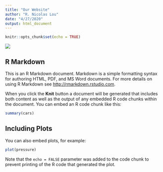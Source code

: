 ```yaml
---
title: "Our Website"
author: "R. Nicolas Lou"
date: "4/27/2020"
output: html_document
---
```


```r
knitr::opts_chunk$set(echo = TRUE)
```


![](https://api.time.com/wp-content/uploads/2019/11/fish-with-human-face-tik-tok-video.jpg)


## R Markdown

This is an R Markdown document. Markdown is a simple formatting syntax for authoring HTML, PDF, and MS Word documents. For more details on using R Markdown see <http://rmarkdown.rstudio.com>.

When you click the **Knit** button a document will be generated that includes both content as well as the output of any embedded R code chunks within the document. You can embed an R code chunk like this:

```r
summary(cars)
```

## Including Plots

You can also embed plots, for example:

```r
plot(pressure)
```

Note that the `echo = FALSE` parameter was added to the code chunk to prevent printing of the R code that generated the plot.
